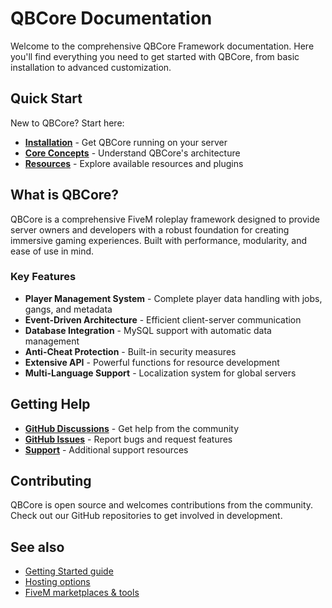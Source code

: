 # QBCore Documentation

Welcome to the comprehensive QBCore Framework documentation. Here you'll find everything you need to get started with QBCore, from basic installation to advanced customization.

## Quick Start

New to QBCore? Start here:

- **[Installation](/docs/installation/windows)** - Get QBCore running on your server
- **[Core Concepts](/docs/core)** - Understand QBCore's architecture
- **[Resources](/docs/resources)** - Explore available resources and plugins

## What is QBCore?

QBCore is a comprehensive FiveM roleplay framework designed to provide server owners and developers with a robust foundation for creating immersive gaming experiences. Built with performance, modularity, and ease of use in mind.

### Key Features

- **Player Management System** - Complete player data handling with jobs, gangs, and metadata
- **Event-Driven Architecture** - Efficient client-server communication
- **Database Integration** - MySQL support with automatic data management
- **Anti-Cheat Protection** - Built-in security measures
- **Extensive API** - Powerful functions for resource development
- **Multi-Language Support** - Localization system for global servers

## Getting Help

- **[GitHub Discussions](https://github.com/qbcore-framework/qb-core/discussions)** - Get help from the community
- **[GitHub Issues](https://github.com/qbcore-framework/qb-core/issues)** - Report bugs and request features
- **[Support](/support)** - Additional support resources

## Contributing

QBCore is open source and welcomes contributions from the community. Check out our GitHub repositories to get involved in development.

## See also

- [Getting Started guide](/getting-started)
- [Hosting options](/docs/installation/hosting)
- [FiveM marketplaces & tools](/docs/resources/marketplaces)